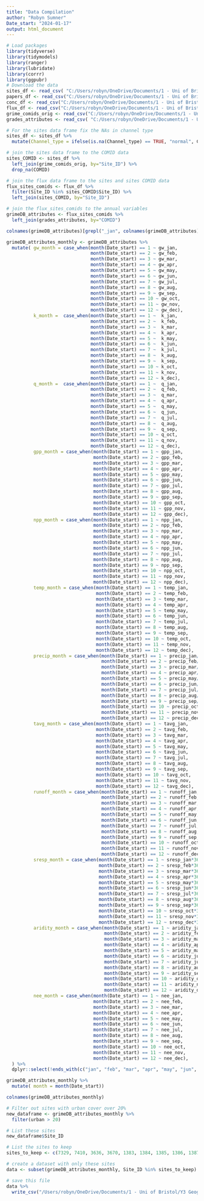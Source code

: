 ---
title: "Data Compilation"
author: "Robyn Sumner"
Date_start: "2024-01-17"
output: html_document
---
```{r}
# Load packages
library(tidyverse)
library(tidymodels)
library(ranger)
library(lubridate)
library(corrr)
library(ggpubr)
# Download the data
sites_df <- read_csv( "C:/Users/robyn/OneDrive/Documents/1 - Uni of Bristol/Y3 Geography/Dissertation/Data/GRiMeDB.rda/GRiMe_sites_v2.csv")
papers_df <- read_csv("C:/Users/robyn/OneDrive/Documents/1 - Uni of Bristol/Y3 Geography/Dissertation/Data/GRiMeDB.rda/GRiMe_sources_v2.csv")
conc_df <- read_csv("C:/Users/robyn/OneDrive/Documents/1 - Uni of Bristol/Y3 Geography/Dissertation/Data/GRiMeDB.rda/GRiMe_concentrations_v2.csv")
flux_df <- read_csv("C:/Users/robyn/OneDrive/Documents/1 - Uni of Bristol/Y3 Geography/Dissertation/Data/GRiMeDB.rda/GRiMe_fluxes_v2.csv")
grime_comids_orig <- read_csv("C:/Users/robyn/OneDrive/Documents/1 - Uni of Bristol/Y3 Geography/Dissertation/Data/RiverMethaneFlux-master/RiverMethaneFlux-master/data/processed/sites_meth_comid_orig.csv")
grades_attributes <- read_csv( "C:/Users/robyn/OneDrive/Documents/1 - Uni of Bristol/Y3 Geography/Dissertation/Data/RiverMethaneFlux-master/RiverMethaneFlux-master/data/processed/grade_attributes.csv") 
```

```{r}
# For the sites data frame fix the NAs in channel type
sites_df <- sites_df %>% 
  mutate(Channel_type = ifelse(is.na(Channel_type) == TRUE, "normal", Channel_type)) 

# join the sites data frame to the COMID data 
sites_COMID <- sites_df %>% 
  left_join(grime_comids_orig, by="Site_ID") %>% 
  drop_na(COMID)

# join the flux data frame to the sites and sites COMID data
flux_sites_comids <- flux_df %>% 
  filter(Site_ID %in% sites_COMID$Site_ID) %>% 
  left_join(sites_COMID, by="Site_ID")

# join the flux_sites_comids to the annual variables 
grimeDB_attributes <- flux_sites_comids %>% 
  left_join(grades_attributes, by="COMID")

colnames(grimeDB_attributes)[grepl("_jan", colnames(grimeDB_attributes))]

grimeDB_attributes_monthly <- grimeDB_attributes %>% 
  mutate( gw_month = case_when(month(Date_start) == 1 ~ gw_jan,
                               month(Date_start) == 2 ~ gw_feb,
                               month(Date_start) == 3 ~ gw_mar,
                               month(Date_start) == 4 ~ gw_apr,
                               month(Date_start) == 5 ~ gw_may,
                               month(Date_start) == 6 ~ gw_jun,
                               month(Date_start) == 7 ~ gw_jul,
                               month(Date_start) == 8 ~ gw_aug,
                               month(Date_start) == 9 ~ gw_sep,
                               month(Date_start) == 10 ~ gw_oct,
                               month(Date_start) == 11 ~ gw_nov,
                               month(Date_start) == 12 ~ gw_dec),
          k_month =  case_when(month(Date_start) == 1 ~  k_jan,
                               month(Date_start) == 2 ~  k_feb,
                               month(Date_start) == 3 ~  k_mar,
                               month(Date_start) == 4 ~  k_apr,
                               month(Date_start) == 5 ~  k_may,
                               month(Date_start) == 6 ~  k_jun,
                               month(Date_start) == 7 ~  k_jul,
                               month(Date_start) == 8 ~  k_aug,
                               month(Date_start) == 9 ~  k_sep,
                               month(Date_start) == 10 ~ k_oct,
                               month(Date_start) == 11 ~ k_nov,
                               month(Date_start) == 12 ~ k_dec),
          q_month =  case_when(month(Date_start) == 1 ~  q_jan,
                               month(Date_start) == 2 ~  q_feb,
                               month(Date_start) == 3 ~  q_mar,
                               month(Date_start) == 4 ~  q_apr,
                               month(Date_start) == 5 ~  q_may,
                               month(Date_start) == 6 ~  q_jun,
                               month(Date_start) == 7 ~  q_jul,
                               month(Date_start) == 8 ~  q_aug,
                               month(Date_start) == 9 ~  q_sep,
                               month(Date_start) == 10 ~ q_oct,
                               month(Date_start) == 11 ~ q_nov,
                               month(Date_start) == 12 ~ q_dec),
          gpp_month = case_when(month(Date_start) == 1 ~ gpp_jan,
                                month(Date_start) == 2 ~ gpp_feb,
                                month(Date_start) == 3 ~ gpp_mar,
                                month(Date_start) == 4 ~ gpp_apr,
                                month(Date_start) == 5 ~ gpp_may,
                                month(Date_start) == 6 ~ gpp_jun,
                                month(Date_start) == 7 ~ gpp_jul,
                                month(Date_start) == 8 ~ gpp_aug,
                                month(Date_start) == 9 ~ gpp_sep,
                                month(Date_start) == 10 ~ gpp_oct,
                                month(Date_start) == 11 ~ gpp_nov,
                                month(Date_start) == 12 ~ gpp_dec),
          npp_month = case_when(month(Date_start) == 1 ~ npp_jan,
                                month(Date_start) == 2 ~ npp_feb,
                                month(Date_start) == 3 ~ npp_mar,
                                month(Date_start) == 4 ~ npp_apr,
                                month(Date_start) == 5 ~ npp_may,
                                month(Date_start) == 6 ~ npp_jun,
                                month(Date_start) == 7 ~ npp_jul,
                                month(Date_start) == 8 ~ npp_aug,
                                month(Date_start) == 9 ~ npp_sep,
                                month(Date_start) == 10 ~ npp_oct,
                                month(Date_start) == 11 ~ npp_nov,
                                month(Date_start) == 12 ~ npp_dec),
          temp_month = case_when(month(Date_start) == 1 ~ temp_jan,
                                 month(Date_start) == 2 ~ temp_feb,
                                 month(Date_start) == 3 ~ temp_mar,
                                 month(Date_start) == 4 ~ temp_apr,
                                 month(Date_start) == 5 ~ temp_may,
                                 month(Date_start) == 6 ~ temp_jun,
                                 month(Date_start) == 7 ~ temp_jul,
                                 month(Date_start) == 8 ~ temp_aug,
                                 month(Date_start) == 9 ~ temp_sep,
                                 month(Date_start) == 10 ~ temp_oct,
                                 month(Date_start) == 11 ~ temp_nov,
                                 month(Date_start) == 12 ~ temp_dec),
          precip_month = case_when(month(Date_start) == 1 ~ precip_jan/31*365,
                                   month(Date_start) == 2 ~ precip_feb/28*365,
                                   month(Date_start) == 3 ~ precip_mar/31*365,
                                   month(Date_start) == 4 ~ precip_apr/30*365,
                                   month(Date_start) == 5 ~ precip_may/31*365,
                                   month(Date_start) == 6 ~ precip_jun/30*365,
                                   month(Date_start) == 7 ~ precip_jul/31*365,
                                   month(Date_start) == 8 ~ precip_aug/31*365,
                                   month(Date_start) == 9 ~ precip_sep/30*365,
                                   month(Date_start) == 10 ~ precip_oct/31*365,
                                   month(Date_start) == 11 ~ precip_nov/30*365,
                                   month(Date_start) == 12 ~ precip_dec/31*365),
          tavg_month = case_when(month(Date_start) == 1 ~ tavg_jan,
                                 month(Date_start) == 2 ~ tavg_feb,
                                 month(Date_start) == 3 ~ tavg_mar,
                                 month(Date_start) == 4 ~ tavg_apr,
                                 month(Date_start) == 5 ~ tavg_may,
                                 month(Date_start) == 6 ~ tavg_jun,
                                 month(Date_start) == 7 ~ tavg_jul,
                                 month(Date_start) == 8 ~ tavg_aug,
                                 month(Date_start) == 9 ~ tavg_sep,
                                 month(Date_start) == 10 ~ tavg_oct,
                                 month(Date_start) == 11 ~ tavg_nov,
                                 month(Date_start) == 12 ~ tavg_dec),
          runoff_month = case_when(month(Date_start) == 1 ~ runoff_jan,
                                   month(Date_start) == 2 ~ runoff_feb,
                                   month(Date_start) == 3 ~ runoff_mar,
                                   month(Date_start) == 4 ~ runoff_apr,
                                   month(Date_start) == 5 ~ runoff_may,
                                   month(Date_start) == 6 ~ runoff_jun,
                                   month(Date_start) == 7 ~ runoff_jul,
                                   month(Date_start) == 8 ~ runoff_aug,
                                   month(Date_start) == 9 ~ runoff_sep,
                                   month(Date_start) == 10 ~ runoff_oct,
                                   month(Date_start) == 11 ~ runoff_nov,
                                   month(Date_start) == 12 ~ runoff_dec),
          sresp_month = case_when(month(Date_start) == 1 ~ sresp_jan*365, #soil resp is in daily values
                                  month(Date_start) == 2 ~ sresp_feb*365,
                                  month(Date_start) == 3 ~ sresp_mar*365,
                                  month(Date_start) == 4 ~ sresp_apr*365,
                                  month(Date_start) == 5 ~ sresp_may*365,
                                  month(Date_start) == 6 ~ sresp_jun*365,
                                  month(Date_start) == 7 ~ sresp_jul*365,
                                  month(Date_start) == 8 ~ sresp_aug*365,
                                  month(Date_start) == 9 ~ sresp_sep*365,
                                  month(Date_start) == 10 ~ sresp_oct*365,
                                  month(Date_start) == 11 ~ sresp_nov*365,
                                  month(Date_start) == 12 ~ sresp_dec*365),
          aridity_month = case_when(month(Date_start) == 1 ~ aridity_jan,
                                    month(Date_start) == 2 ~ aridity_feb,
                                    month(Date_start) == 3 ~ aridity_mar,
                                    month(Date_start) == 4 ~ aridity_apr,
                                    month(Date_start) == 5 ~ aridity_may,
                                    month(Date_start) == 6 ~ aridity_jun,
                                    month(Date_start) == 7 ~ aridity_jul,
                                    month(Date_start) == 8 ~ aridity_aug,
                                    month(Date_start) == 9 ~ aridity_sep,
                                    month(Date_start) == 10 ~ aridity_oct,
                                    month(Date_start) == 11 ~ aridity_nov,
                                    month(Date_start) == 12 ~ aridity_dec),
          nee_month = case_when(month(Date_start) == 1 ~ nee_jan,
                                month(Date_start) == 2 ~ nee_feb,
                                month(Date_start) == 3 ~ nee_mar,
                                month(Date_start) == 4 ~ nee_apr,
                                month(Date_start) == 5 ~ nee_may,
                                month(Date_start) == 6 ~ nee_jun,
                                month(Date_start) == 7 ~ nee_jul,
                                month(Date_start) == 8 ~ nee_aug,
                                month(Date_start) == 9 ~ nee_sep,
                                month(Date_start) == 10 ~ nee_oct,
                                month(Date_start) == 11 ~ nee_nov,
                                month(Date_start) == 12 ~ nee_dec),
  ) %>%
  dplyr::select(!ends_with(c("jan", "feb", "mar", "apr", "may", "jun", "jul", "aug", "sep", "oct", "nov", "dec")))
```

```{r}
grimeDB_attributes_monthly %>% 
  mutate( month = month(Date_start)) 

colnames(grimeDB_attributes_monthly)
```

```{r}
# Filter out sites with urban cover over 20%
new_dataframe <- grimeDB_attributes_monthly %>%
  filter(urban > 20)

# List these sites
new_dataframe$Site_ID
```

```{r}
# List the sites to keep 
sites_to_keep <- c(7329, 7410, 3636, 3670, 1383, 1384, 1385, 1386, 1387, 1388, 1389, 1390, 1391, 1392, 1393, 1394, 1395, 1396, 1397, 1398, 1399, 1400, 9271, 9272, 9273, 11748, 11749, 11750, 11751, 12388, 12389, 12390, 12391, 3520, 9152, 9153, 3705, 3556, 3559, 3560, 3561, 3570, 3571, 3578, 3579, 3580, 3588, 3589, 3590, 3594, 3601, 9252, 9253, 11728, 11729, 11730, 11731, 2008, 2009, 2010, 2011, 2012, 2013, 2014, 2015, 2016, 2017, 2018, 2019, 2020, 2021, 2022, 2023, 2024, 2025, 2026, 2027, 2028, 7338, 11345, 11346, 11347, 11348, 11349, 11350, 11309, 11310, 11311, 11312, 11332, 11333, 11334, 11335, 11336, 11337, 11325, 11359, 11323, 11327, 11328, 11330, 11331, 11338, 11339, 11344, 11352, 11357, 11358, 11360, 11361, 11362, 11366, 11367, 11368, 11369, 11382, 11385, 11386, 11388, 11395, 11340, 11341, 11342, 11343, 11351, 11363, 11364, 11381, 11392, 11393, 11394, 11395, 11381, 11381, 11382, 11392, 11393, 11394, 11395, 11340, 11341, 11342, 11343, 11351, 3640, 3645, 7286, 7287, 7567, 7573, 7609, 7610, 7612, 7614, 9192, 2246, 9141, 1130,2030,2031,2452,2454,2455,2456,2458,2459,2460,2461,2462,2599,2601,2602,2603,2604,2605,2606,2607,2608,3659,3660,7572,8615,9142)

# create a dataset with only these sites 
data <- subset(grimeDB_attributes_monthly, Site_ID %in% sites_to_keep)

# save this file
data %>% 
  write_csv("/Users/robyn/OneDrive/Documents/1 - Uni of Bristol/Y3 Geography/Dissertation/Data/GRiMeDB.rda/data.csv")  

```
